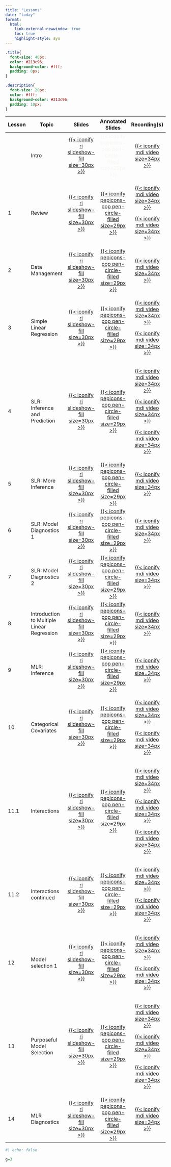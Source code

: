 ```yaml
---
title: "Lessons"
date: "today"
format: 
  html:
    link-external-newwindow: true
    toc: true
    highlight-style: ayu
---
```


```css
.title{
  font-size: 40px;
  color: #213c96;
  background-color: #fff;
  padding: 0px;
}

.description{
  font-size: 20px;
  color: #fff;
  background-color: #213c96;
  padding: 10px;
}
```

+---------+--------------------------------------------+--------------------------------------------------------------------------------------------------------------+---------------------------------------------------------------------------------------------------------------------------------------------------------------------------+------------------------------------------------------------------------------------------------------------------------------------------------------------------------------------------------------------------------------------------------------------------------------------------------------------------------------------------------------------------------------------------------+
| Lesson  | Topic                                      | Slides                                                                                                       | Annotated Slides                                                                                                                                                          | Recording(s)                                                                                                                                                                                                                                                                                                                                                                                   |
+=========+============================================+:============================================================================================================:+:=========================================================================================================================================================================:+:==============================================================================================================================================================================================================================================================================================================================================================================================:+
|         | Intro                                      | [[{{< iconify ri slideshow-fill size=30px >}}](../slides/00_Intro.qmd)]{style="color:#f8f5f0;"}              | [{{< iconify pepicons-pop pen-circle-filled size=29px >}}]{style="color:#f8f5f0;"}                                                                                        | [[{{< iconify mdi video size=34px >}}](https://ohsuitg-my.sharepoint.com/personal/wakim_ohsu_edu/_layouts/15/stream.aspx?id=%2Fpersonal%2Fwakim%5Fohsu%5Fedu%2FDocuments%2FTeaching%2FClasses%2FW2024%5FBSTA%5F512%5F612%2FStudent%5Ffiles%2FRecordings%2F00%5FIntro%2Emp4&referrer=StreamWebApp%2EWeb&referrerScenario=AddressBarCopied%2Eview)]{style="color:#f8f5f0;"}                      |
+---------+--------------------------------------------+--------------------------------------------------------------------------------------------------------------+---------------------------------------------------------------------------------------------------------------------------------------------------------------------------+------------------------------------------------------------------------------------------------------------------------------------------------------------------------------------------------------------------------------------------------------------------------------------------------------------------------------------------------------------------------------------------------+
| 1       | Review                                     | [[{{< iconify ri slideshow-fill size=30px >}}](/slides/01_Review.qmd)]{style="color:#f8f5f0;"}               | [[{{< iconify pepicons-pop pen-circle-filled size=29px >}}](/slides_annotated/01_Review.pdf)]{style="color:#f8f5f0;"}                                                     | [[{{< iconify mdi video size=34px >}}](https://ohsuitg-my.sharepoint.com/personal/wakim_ohsu_edu/_layouts/15/stream.aspx?id=%2Fpersonal%2Fwakim%5Fohsu%5Fedu%2FDocuments%2FTeaching%2FClasses%2FW2024%5FBSTA%5F512%5F612%2FStudent%5Ffiles%2FRecordings%2F01%5FReview%5F01%2Emp4&referrer=StreamWebApp%2EWeb&referrerScenario=AddressBarCopied%2Eview)]{style="color:#f8f5f0;"}                |
|         |                                            |                                                                                                              |                                                                                                                                                                           |                                                                                                                                                                                                                                                                                                                                                                                                |
|         |                                            |                                                                                                              |                                                                                                                                                                           | [[{{< iconify mdi video size=34px >}}](https://ohsuitg-my.sharepoint.com/personal/wakim_ohsu_edu/_layouts/15/stream.aspx?id=%2Fpersonal%2Fwakim%5Fohsu%5Fedu%2FDocuments%2FTeaching%2FClasses%2FW2024%5FBSTA%5F512%5F612%2FStudent%5Ffiles%2FRecordings%2F01%5FReview%5F02%2Emp4&referrer=StreamWebApp%2EWeb&referrerScenario=AddressBarCopied%2Eview)]{style="color:#f8f5f0;"}                |
+---------+--------------------------------------------+--------------------------------------------------------------------------------------------------------------+---------------------------------------------------------------------------------------------------------------------------------------------------------------------------+------------------------------------------------------------------------------------------------------------------------------------------------------------------------------------------------------------------------------------------------------------------------------------------------------------------------------------------------------------------------------------------------+
| 2       | Data Management                            | [[{{< iconify ri slideshow-fill size=30px >}}](/slides/02_Data_Management.qmd)]{style="color:#f8f5f0;"}      | [[{{< iconify pepicons-pop pen-circle-filled size=29px >}}](/slides_annotated/02_Data_Management.pdf)]{style="color:#f8f5f0;"}                                            | [[{{< iconify mdi video size=34px >}}](https://ohsuitg-my.sharepoint.com/personal/wakim_ohsu_edu/_layouts/15/stream.aspx?id=%2Fpersonal%2Fwakim%5Fohsu%5Fedu%2FDocuments%2FTeaching%2FClasses%2FW2024%5FBSTA%5F512%5F612%2FStudent%5Ffiles%2FRecordings%2F02%5FData%5FManagement%2Emp4&referrer=StreamWebApp%2EWeb&referrerScenario=AddressBarCopied%2Eview)]{style="color:#f8f5f0;"}          |
+---------+--------------------------------------------+--------------------------------------------------------------------------------------------------------------+---------------------------------------------------------------------------------------------------------------------------------------------------------------------------+------------------------------------------------------------------------------------------------------------------------------------------------------------------------------------------------------------------------------------------------------------------------------------------------------------------------------------------------------------------------------------------------+
| 3       | Simple Linear Regression                   | [[{{< iconify ri slideshow-fill size=30px >}}](/slides/03_SLR.qmd)]{style="color:#f8f5f0;"}                  | [[{{< iconify pepicons-pop pen-circle-filled size=29px >}}](/slides_annotated/03_SLR_01.pdf)]{style="color:#f8f5f0;"}                                                     | [[{{< iconify mdi video size=34px >}}](https://ohsuitg-my.sharepoint.com/personal/wakim_ohsu_edu/_layouts/15/stream.aspx?id=%2Fpersonal%2Fwakim%5Fohsu%5Fedu%2FDocuments%2FTeaching%2FClasses%2FW2024%5FBSTA%5F512%5F612%2FStudent%5Ffiles%2FRecordings%2F03%5FSLR%5F01%2Emp4&referrer=StreamWebApp%2EWeb&referrerScenario=AddressBarCopied%2Eview)]{style="color:#f8f5f0;"}                   |
|         |                                            |                                                                                                              |                                                                                                                                                                           |                                                                                                                                                                                                                                                                                                                                                                                                |
|         |                                            |                                                                                                              |                                                                                                                                                                           | [[{{< iconify mdi video size=34px >}}](https://ohsuitg-my.sharepoint.com/personal/wakim_ohsu_edu/_layouts/15/stream.aspx?id=%2Fpersonal%2Fwakim%5Fohsu%5Fedu%2FDocuments%2FTeaching%2FClasses%2FW2024%5FBSTA%5F512%5F612%2FStudent%5Ffiles%2FRecordings%2F03%5FSLR%5F01%5F2%2Emp4&referrer=StreamWebApp%2EWeb&referrerScenario=AddressBarCopied%2Eview)]{style="color:#f8f5f0;"}               |
+---------+--------------------------------------------+--------------------------------------------------------------------------------------------------------------+---------------------------------------------------------------------------------------------------------------------------------------------------------------------------+------------------------------------------------------------------------------------------------------------------------------------------------------------------------------------------------------------------------------------------------------------------------------------------------------------------------------------------------------------------------------------------------+
| 4       | SLR: Inference and Prediction              | [[{{< iconify ri slideshow-fill size=30px >}}](/slides/04_SLR_Inf_Pred.qmd)]{style="color:#f8f5f0;"}         | [[{{< iconify pepicons-pop pen-circle-filled size=29px >}}](/slides_annotated/04_SLR_Inf_Pred.pdf)]{style="color:#f8f5f0;"}                                               | [[{{< iconify mdi video size=34px >}}](https://ohsuitg-my.sharepoint.com/personal/wakim_ohsu_edu/_layouts/15/stream.aspx?id=%2Fpersonal%2Fwakim%5Fohsu%5Fedu%2FDocuments%2FTeaching%2FClasses%2FW2024%5FBSTA%5F512%5F612%2FStudent%5Ffiles%2FRecordings%2F04%5FSLR%5FInf%5FPred%5F01%2Emp4&referrer=StreamWebApp%2EWeb&referrerScenario=AddressBarCopied%2Eview)]{style="color:#f8f5f0;"}      |
|         |                                            |                                                                                                              |                                                                                                                                                                           |                                                                                                                                                                                                                                                                                                                                                                                                |
|         |                                            |                                                                                                              |                                                                                                                                                                           | [[{{< iconify mdi video size=34px >}}](https://ohsuitg-my.sharepoint.com/personal/wakim_ohsu_edu/_layouts/15/stream.aspx?id=%2Fpersonal%2Fwakim%5Fohsu%5Fedu%2FDocuments%2FTeaching%2FClasses%2FW2024%5FBSTA%5F512%5F612%2FStudent%5Ffiles%2FRecordings%2F04%5FSLR%5FInf%5FPred%5F02%2Emp4&referrer=StreamWebApp%2EWeb&referrerScenario=AddressBarCopied%2Eview)]{style="color:#f8f5f0;"}      |
|         |                                            |                                                                                                              |                                                                                                                                                                           |                                                                                                                                                                                                                                                                                                                                                                                                |
|         |                                            |                                                                                                              |                                                                                                                                                                           | [[{{< iconify mdi video size=34px >}}](https://ohsuitg-my.sharepoint.com/personal/wakim_ohsu_edu/_layouts/15/stream.aspx?id=%2Fpersonal%2Fwakim%5Fohsu%5Fedu%2FDocuments%2FTeaching%2FClasses%2FW2024%5FBSTA%5F512%5F612%2FStudent%5Ffiles%2FRecordings%2F04%5FSLR%5Finf%5Fpred%5F03%2Emp4&referrer=StreamWebApp%2EWeb&referrerScenario=AddressBarCopied%2Eview)]{style="color:#f8f5f0;"}      |
+---------+--------------------------------------------+--------------------------------------------------------------------------------------------------------------+---------------------------------------------------------------------------------------------------------------------------------------------------------------------------+------------------------------------------------------------------------------------------------------------------------------------------------------------------------------------------------------------------------------------------------------------------------------------------------------------------------------------------------------------------------------------------------+
| 5       | SLR: More Inference                        | [[{{< iconify ri slideshow-fill size=30px >}}](/slides/05_SLR_Eval.qmd)]{style="color:#f8f5f0;"}             | [[{{< iconify pepicons-pop pen-circle-filled size=29px >}}](https://github.com/nwakim/W2024_BSTA_512/blob/main/slides_annotated/05_SLR_Eval.pdf)]{style="color:#f8f5f0;"} | [[{{< iconify mdi video size=34px >}}](https://ohsuitg-my.sharepoint.com/personal/wakim_ohsu_edu/_layouts/15/stream.aspx?id=%2Fpersonal%2Fwakim%5Fohsu%5Fedu%2FDocuments%2FTeaching%2FClasses%2FW2024%5FBSTA%5F512%5F612%2FStudent%5Ffiles%2FRecordings%2F05%5FSLR%5FMore%5Finf%2Emp4&referrer=StreamWebApp%2EWeb&referrerScenario=AddressBarCopied%2Eview)]{style="color:#f8f5f0;"}           |
+---------+--------------------------------------------+--------------------------------------------------------------------------------------------------------------+---------------------------------------------------------------------------------------------------------------------------------------------------------------------------+------------------------------------------------------------------------------------------------------------------------------------------------------------------------------------------------------------------------------------------------------------------------------------------------------------------------------------------------------------------------------------------------+
| 6       | SLR: Model Diagnostics 1                   | [[{{< iconify ri slideshow-fill size=30px >}}](/slides/06_SLR_Diagnostics.qmd)]{style="color:#f8f5f0;"}      | [[{{< iconify pepicons-pop pen-circle-filled size=29px >}}](/slides_annotated/06_SLR_Dignostics_1.pdf)]{style="color:#f8f5f0;"}                                           | [[{{< iconify mdi video size=34px >}}](https://ohsuitg-my.sharepoint.com/personal/wakim_ohsu_edu/_layouts/15/stream.aspx?id=%2Fpersonal%2Fwakim%5Fohsu%5Fedu%2FDocuments%2FTeaching%2FClasses%2FW2024%5FBSTA%5F512%5F612%2FStudent%5Ffiles%2FRecordings%2F06%5FSLR%5FDiagnostics%5F1%2Emp4&referrer=StreamWebApp%2EWeb&referrerScenario=AddressBarCopied%2Eview)]{style="color:#f8f5f0;"}      |
+---------+--------------------------------------------+--------------------------------------------------------------------------------------------------------------+---------------------------------------------------------------------------------------------------------------------------------------------------------------------------+------------------------------------------------------------------------------------------------------------------------------------------------------------------------------------------------------------------------------------------------------------------------------------------------------------------------------------------------------------------------------------------------+
| 7       | SLR: Model Diagnostics 2                   | [[{{< iconify ri slideshow-fill size=30px >}}](/slides/07_SLR_Diagnostics_02.qmd)]{style="color:#f8f5f0;"}   | [[{{< iconify pepicons-pop pen-circle-filled size=29px >}}](/slides_annotated/07_SLR_Diagnostics_2.pdf)]{style="color:#f8f5f0;"}                                          | [[{{< iconify mdi video size=34px >}}](https://ohsuitg-my.sharepoint.com/personal/wakim_ohsu_edu/_layouts/15/stream.aspx?id=%2Fpersonal%2Fwakim%5Fohsu%5Fedu%2FDocuments%2FTeaching%2FClasses%2FW2024%5FBSTA%5F512%5F612%2FStudent%5Ffiles%2FRecordings%2F07%5FSLR%5FDiagnostics%5F2%2Emp4&referrer=StreamWebApp%2EWeb&referrerScenario=AddressBarCopied%2Eview)]{style="color:#f8f5f0;"}      |
+---------+--------------------------------------------+--------------------------------------------------------------------------------------------------------------+---------------------------------------------------------------------------------------------------------------------------------------------------------------------------+------------------------------------------------------------------------------------------------------------------------------------------------------------------------------------------------------------------------------------------------------------------------------------------------------------------------------------------------------------------------------------------------+
| 8       | Introduction to Multiple Linear Regression | [[{{< iconify ri slideshow-fill size=30px >}}](/slides/08_MLR_Intro.qmd)]{style="color:#f8f5f0;"}            | [[{{< iconify pepicons-pop pen-circle-filled size=29px >}}](/slides_annotated/08_MLR_Intro.pdf)]{style="color:#f8f5f0;"}                                                  | [[{{< iconify mdi video size=34px >}}](https://ohsuitg-my.sharepoint.com/personal/wakim_ohsu_edu/_layouts/15/stream.aspx?id=%2Fpersonal%2Fwakim%5Fohsu%5Fedu%2FDocuments%2FTeaching%2FClasses%2FW2024%5FBSTA%5F512%5F612%2FStudent%5Ffiles%2FRecordings%2F08%5FMLR%5FIntro%2Emp4&referrer=StreamWebApp%2EWeb&referrerScenario=AddressBarCopied%2Eview)]{style="color:#f8f5f0;"}                |
+---------+--------------------------------------------+--------------------------------------------------------------------------------------------------------------+---------------------------------------------------------------------------------------------------------------------------------------------------------------------------+------------------------------------------------------------------------------------------------------------------------------------------------------------------------------------------------------------------------------------------------------------------------------------------------------------------------------------------------------------------------------------------------+
| 9       | MLR: Inference                             | [[{{< iconify ri slideshow-fill size=30px >}}](/slides/09_MLR_Inference.qmd)]{style="color:#f8f5f0;"}        | [[{{< iconify pepicons-pop pen-circle-filled size=29px >}}](/slides_annotated/09_MLR_Inference.pdf)]{style="color:#f8f5f0;"}                                              | [[{{< iconify mdi video size=34px >}}](https://ohsuitg-my.sharepoint.com/personal/wakim_ohsu_edu/_layouts/15/stream.aspx?id=%2Fpersonal%2Fwakim%5Fohsu%5Fedu%2FDocuments%2FTeaching%2FClasses%2FW2024%5FBSTA%5F512%5F612%2FStudent%5Ffiles%2FRecordings%2F09%5FMLR%5FInference%2Emp4&referrer=StreamWebApp%2EWeb&referrerScenario=AddressBarCopied%2Eview)]{style="color:#f8f5f0;"}            |
+---------+--------------------------------------------+--------------------------------------------------------------------------------------------------------------+---------------------------------------------------------------------------------------------------------------------------------------------------------------------------+------------------------------------------------------------------------------------------------------------------------------------------------------------------------------------------------------------------------------------------------------------------------------------------------------------------------------------------------------------------------------------------------+
| 10      | Categorical Covariates                     | [[{{< iconify ri slideshow-fill size=30px >}}](/slides/10_Cat_covariates.qmd)]{style="color:#f8f5f0;"}       | [[{{< iconify pepicons-pop pen-circle-filled size=29px >}}](/slides_annotated/10_Cat_covariates.pdf)]{style="color:#f8f5f0;"}                                             | [[{{< iconify mdi video size=34px >}}](https://ohsuitg-my.sharepoint.com/personal/wakim_ohsu_edu/_layouts/15/stream.aspx?id=%2Fpersonal%2Fwakim%5Fohsu%5Fedu%2FDocuments%2FTeaching%2FClasses%2FW2024%5FBSTA%5F512%5F612%2FStudent%5Ffiles%2FRecordings%2F10%5FCat%5Fcovariates%2Emp4&referrer=StreamWebApp%2EWeb&referrerScenario=AddressBarCopied%2Eview)]{style="color:#f8f5f0;"}           |
|         |                                            |                                                                                                              |                                                                                                                                                                           |                                                                                                                                                                                                                                                                                                                                                                                                |
|         |                                            |                                                                                                              |                                                                                                                                                                           | [[{{< iconify mdi video size=34px >}}](https://ohsuitg-my.sharepoint.com/personal/wakim_ohsu_edu/_layouts/15/stream.aspx?id=%2Fpersonal%2Fwakim%5Fohsu%5Fedu%2FDocuments%2FTeaching%2FClasses%2FW2024%5FBSTA%5F512%5F612%2FStudent%5Ffiles%2FRecordings%2F10%5FCat%5Fcovariates%5F2%2Emp4&referrer=StreamWebApp%2EWeb&referrerScenario=AddressBarCopied%2Eview)]{style="color:#f8f5f0;"}       |
+---------+--------------------------------------------+--------------------------------------------------------------------------------------------------------------+---------------------------------------------------------------------------------------------------------------------------------------------------------------------------+------------------------------------------------------------------------------------------------------------------------------------------------------------------------------------------------------------------------------------------------------------------------------------------------------------------------------------------------------------------------------------------------+
| 11.1    | Interactions                               | [[{{< iconify ri slideshow-fill size=30px >}}](/slides/11_Interactions.qmd)]{style="color:#f8f5f0;"}         | [[{{< iconify pepicons-pop pen-circle-filled size=29px >}}](/slides_annotated/11_Interactions.pdf)]{style="color:#f8f5f0;"}                                               | [[{{< iconify mdi video size=34px >}}](https://ohsuitg-my.sharepoint.com/personal/wakim_ohsu_edu/_layouts/15/stream.aspx?id=%2Fpersonal%2Fwakim%5Fohsu%5Fedu%2FDocuments%2FTeaching%2FClasses%2FW2024%5FBSTA%5F512%5F612%2FStudent%5Ffiles%2FRecordings%2F11%5FInteractions%5F1%2Emp4&referrer=StreamWebApp%2EWeb&referrerScenario=AddressBarCopied%2Eview)]{style="color:#f8f5f0;"}           |
|         |                                            |                                                                                                              |                                                                                                                                                                           |                                                                                                                                                                                                                                                                                                                                                                                                |
|         |                                            |                                                                                                              |                                                                                                                                                                           | [[{{< iconify mdi video size=34px >}}](https://ohsuitg-my.sharepoint.com/personal/wakim_ohsu_edu/_layouts/15/stream.aspx?id=%2Fpersonal%2Fwakim%5Fohsu%5Fedu%2FDocuments%2FTeaching%2FClasses%2FW2024%5FBSTA%5F512%5F612%2FStudent%5Ffiles%2FRecordings%2F11%5FInteractions%5F2%2Emp4&referrer=StreamWebApp%2EWeb&referrerScenario=AddressBarCopied%2Eview)]{style="color:#f8f5f0;"}           |
|         |                                            |                                                                                                              |                                                                                                                                                                           |                                                                                                                                                                                                                                                                                                                                                                                                |
|         |                                            |                                                                                                              |                                                                                                                                                                           | [[{{< iconify mdi video size=34px >}}](https://ohsuitg-my.sharepoint.com/personal/wakim_ohsu_edu/_layouts/15/stream.aspx?id=%2Fpersonal%2Fwakim%5Fohsu%5Fedu%2FDocuments%2FTeaching%2FClasses%2FW2024%5FBSTA%5F512%5F612%2FStudent%5Ffiles%2FRecordings%2F11%5FInteractions%5F3%2Emp4&referrer=StreamWebApp%2EWeb&referrerScenario=AddressBarCopied%2Eview)]{style="color:#f8f5f0;"}           |
+---------+--------------------------------------------+--------------------------------------------------------------------------------------------------------------+---------------------------------------------------------------------------------------------------------------------------------------------------------------------------+------------------------------------------------------------------------------------------------------------------------------------------------------------------------------------------------------------------------------------------------------------------------------------------------------------------------------------------------------------------------------------------------+
| 11.2    | Interactions continued                     | [[{{< iconify ri slideshow-fill size=30px >}}](/slides/11_Interactions_2.qmd)]{style="color:#f8f5f0;"}       | [[{{< iconify pepicons-pop pen-circle-filled size=29px >}}](/slides_annotated/11_Interactions_2.pdf)]{style="color:#f8f5f0;"}                                             | [[{{< iconify mdi video size=34px >}}](https://ohsuitg-my.sharepoint.com/personal/wakim_ohsu_edu/_layouts/15/stream.aspx?id=%2Fpersonal%2Fwakim%5Fohsu%5Fedu%2FDocuments%2FTeaching%2FClasses%2FW2024%5FBSTA%5F512%5F612%2FStudent%5Ffiles%2FRecordings%2F11%2E2%5FInteractions%2Emp4&referrer=StreamWebApp%2EWeb&referrerScenario=AddressBarCopied%2Eview)]{style="color:#f8f5f0;"}           |
|         |                                            |                                                                                                              |                                                                                                                                                                           |                                                                                                                                                                                                                                                                                                                                                                                                |
|         |                                            |                                                                                                              |                                                                                                                                                                           | [[{{< iconify mdi video size=34px >}}](https://ohsuitg-my.sharepoint.com/personal/wakim_ohsu_edu/_layouts/15/stream.aspx?id=%2Fpersonal%2Fwakim%5Fohsu%5Fedu%2FDocuments%2FTeaching%2FClasses%2FW2024%5FBSTA%5F512%5F612%2FStudent%5Ffiles%2FRecordings%2F11%2E2%5FInteractions%5F2%2Emp4&referrer=StreamWebApp%2EWeb&referrerScenario=AddressBarCopied%2Eview)]{style="color:#f8f5f0;"}       |
+---------+--------------------------------------------+--------------------------------------------------------------------------------------------------------------+---------------------------------------------------------------------------------------------------------------------------------------------------------------------------+------------------------------------------------------------------------------------------------------------------------------------------------------------------------------------------------------------------------------------------------------------------------------------------------------------------------------------------------------------------------------------------------+
| 12      | Model selection 1                          | [[{{< iconify ri slideshow-fill size=30px >}}](/slides/12_Model_selection.qmd)]{style="color:#f8f5f0;"}      | [[{{< iconify pepicons-pop pen-circle-filled size=29px >}}](/slides_annotated/12_Model_selection.pdf)]{style="color:#f8f5f0;"}                                            | [[{{< iconify mdi video size=34px >}}](https://ohsuitg-my.sharepoint.com/personal/wakim_ohsu_edu/_layouts/15/stream.aspx?id=%2Fpersonal%2Fwakim%5Fohsu%5Fedu%2FDocuments%2FTeaching%2FClasses%2FW2024%5FBSTA%5F512%5F612%2FStudent%5Ffiles%2FRecordings%2F12%5FModel%5Fselection%2Emp4&referrer=StreamWebApp%2EWeb&referrerScenario=AddressBarCopied%2Eview)]{style="color:#f8f5f0;"}          |
|         |                                            |                                                                                                              |                                                                                                                                                                           |                                                                                                                                                                                                                                                                                                                                                                                                |
|         |                                            |                                                                                                              |                                                                                                                                                                           | [[{{< iconify mdi video size=34px >}}](https://ohsuitg-my.sharepoint.com/personal/wakim_ohsu_edu/_layouts/15/stream.aspx?id=%2Fpersonal%2Fwakim%5Fohsu%5Fedu%2FDocuments%2FTeaching%2FClasses%2FW2024%5FBSTA%5F512%5F612%2FStudent%5Ffiles%2FRecordings%2F12%5FModel%5Fselection%5F2%2Emp4&referrer=StreamWebApp%2EWeb&referrerScenario=AddressBarCopied%2Eview)]{style="color:#f8f5f0;"}      |
+---------+--------------------------------------------+--------------------------------------------------------------------------------------------------------------+---------------------------------------------------------------------------------------------------------------------------------------------------------------------------+------------------------------------------------------------------------------------------------------------------------------------------------------------------------------------------------------------------------------------------------------------------------------------------------------------------------------------------------------------------------------------------------+
| 13      | Purposeful Model Selection                 | [[{{< iconify ri slideshow-fill size=30px >}}](/slides/13_Purposeful_Selection.qmd)]{style="color:#49A3D1;"} | [[{{< iconify pepicons-pop pen-circle-filled size=29px >}}](/slides_annotated/13_Purposeful_selection_.pdf)]{style="color:#f8f5f0;"}                                      | [[{{< iconify mdi video size=34px >}}](https://ohsuitg-my.sharepoint.com/personal/wakim_ohsu_edu/_layouts/15/stream.aspx?id=%2Fpersonal%2Fwakim%5Fohsu%5Fedu%2FDocuments%2FTeaching%2FClasses%2FW2024%5FBSTA%5F512%5F612%2FStudent%5Ffiles%2FRecordings%2F13%5FPurposeful%5Fselection%2Emp4&referrer=StreamWebApp%2EWeb&referrerScenario=AddressBarCopied%2Eview)]{style="color:#f8f5f0;"}     |
|         |                                            |                                                                                                              |                                                                                                                                                                           |                                                                                                                                                                                                                                                                                                                                                                                                |
|         |                                            |                                                                                                              |                                                                                                                                                                           | [[{{< iconify mdi video size=34px >}}](https://ohsuitg-my.sharepoint.com/personal/wakim_ohsu_edu/_layouts/15/stream.aspx?id=%2Fpersonal%2Fwakim%5Fohsu%5Fedu%2FDocuments%2FTeaching%2FClasses%2FW2024%5FBSTA%5F512%5F612%2FStudent%5Ffiles%2FRecordings%2F13%5FPurposeful%5Fselection%5F2%2Emp4&referrer=StreamWebApp%2EWeb&referrerScenario=AddressBarCopied%2Eview)]{style="color:#f8f5f0;"} |
|         |                                            |                                                                                                              |                                                                                                                                                                           |                                                                                                                                                                                                                                                                                                                                                                                                |
|         |                                            |                                                                                                              |                                                                                                                                                                           | [[{{< iconify mdi video size=34px >}}](https://ohsuitg-my.sharepoint.com/personal/wakim_ohsu_edu/_layouts/15/stream.aspx?id=%2Fpersonal%2Fwakim%5Fohsu%5Fedu%2FDocuments%2FTeaching%2FClasses%2FW2024%5FBSTA%5F512%5F612%2FStudent%5Ffiles%2FRecordings%2F13%5FPurposeful%5Fselection%5F3%2Emp4&referrer=StreamWebApp%2EWeb&referrerScenario=AddressBarCopied%2Eview)]{style="color:#f8f5f0;"} |
+---------+--------------------------------------------+--------------------------------------------------------------------------------------------------------------+---------------------------------------------------------------------------------------------------------------------------------------------------------------------------+------------------------------------------------------------------------------------------------------------------------------------------------------------------------------------------------------------------------------------------------------------------------------------------------------------------------------------------------------------------------------------------------+
| 14      | MLR Diagnostics                            | [[{{< iconify ri slideshow-fill size=30px >}}](/slides/14_MLR_Diagnostics.qmd)]{style="color:#f8f5f0;"}      | [[{{< iconify pepicons-pop pen-circle-filled size=29px >}}](/slides_annotated/14_MLR_Diagnostics.pdf)]{style="color:#f8f5f0;"}                                            | [[{{< iconify mdi video size=34px >}}](https://ohsuitg-my.sharepoint.com/personal/wakim_ohsu_edu/_layouts/15/stream.aspx?id=%2Fpersonal%2Fwakim%5Fohsu%5Fedu%2FDocuments%2FTeaching%2FClasses%2FW2024%5FBSTA%5F512%5F612%2FStudent%5Ffiles%2FRecordings%2F14%5FMLR%5FDiagnostics%2Emp4&referrer=StreamWebApp%2EWeb&referrerScenario=AddressBarCopied%2Eview)]{style="color:#f8f5f0;"}          |
+---------+--------------------------------------------+--------------------------------------------------------------------------------------------------------------+---------------------------------------------------------------------------------------------------------------------------------------------------------------------------+------------------------------------------------------------------------------------------------------------------------------------------------------------------------------------------------------------------------------------------------------------------------------------------------------------------------------------------------------------------------------------------------+

```r
#| echo: false

g=3
```
